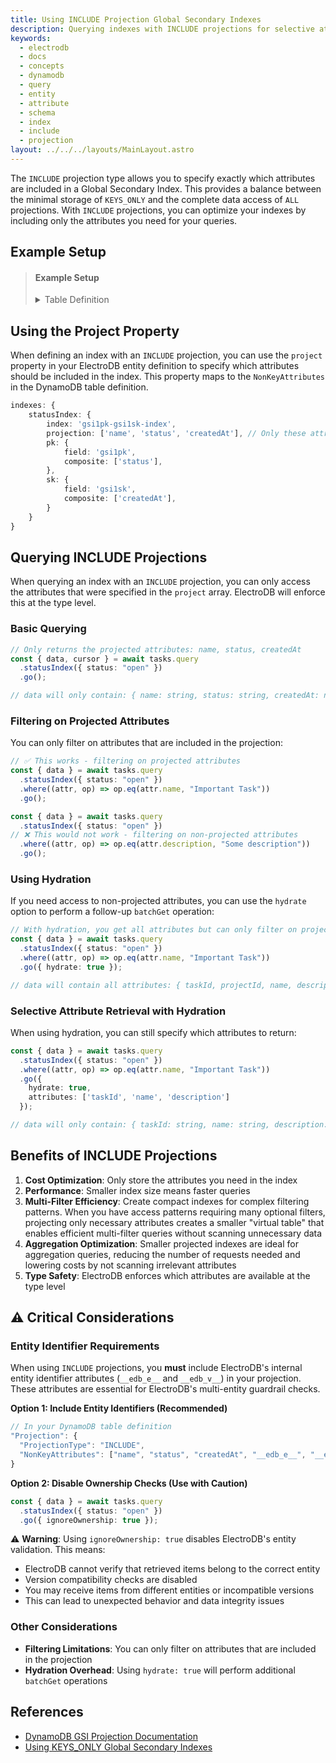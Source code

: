 ```yaml
---
title: Using INCLUDE Projection Global Secondary Indexes
description: Querying indexes with INCLUDE projections for selective attribute access
keywords:
  - electrodb
  - docs
  - concepts
  - dynamodb
  - query
  - entity
  - attribute
  - schema
  - index
  - include
  - projection
layout: ../../../layouts/MainLayout.astro
---
```


The `INCLUDE` projection type allows you to specify exactly which attributes are included in a Global Secondary Index. This provides a balance between the minimal storage of `KEYS_ONLY` and the complete data access of `ALL` projections. With `INCLUDE` projections, you can optimize your indexes by including only the attributes you need for your queries.

## Example Setup

<blockQuote>
    <h4>Example Setup</h4>
    <details>
        <summary>Table Definition</summary>

        ```json
        {
            "TableName": "electro",
            "KeySchema": [
                {
                    "AttributeName": "pk",
                    "KeyType": "HASH"
                },
                {
                    "AttributeName": "sk",
                    "KeyType": "RANGE"
                }
            ],
            "AttributeDefinitions": [
                {
                    "AttributeName": "pk",
                    "AttributeType": "S"
                },
                {
                    "AttributeName": "sk",
                    "AttributeType": "S"
                },
                {
                    "AttributeName": "gsi1pk",
                    "AttributeType": "S"
                },
                {
                    "AttributeName": "gsi1sk",
                    "AttributeType": "S"
                }
            ],
            "GlobalSecondaryIndexes": [
                {
                    "IndexName": "gsi1pk-gsi1sk-index",
                    "KeySchema": [
                        {
                            "AttributeName": "gsi1pk",
                            "KeyType": "HASH"
                        },
                        {
                            "AttributeName": "gsi1sk",
                            "KeyType": "RANGE"
                        }
                    ],
                    "Projection": {
                        "ProjectionType": "INCLUDE",
                        "NonKeyAttributes": ["name", "status", "createdAt", "__edb_e__", "__edb_v__"]
                    }
                }
            ],
            "BillingMode": "PAY_PER_REQUEST"
        }
        ```

    </details>

    <details>
        <summary>Example Entity</summary>

        ```typescript
        import DynamoDB from "aws-sdk/clients/dynamodb";
        import { Entity } from 'electrodb';

        const client = new DynamoDB.DocumentClient();

        const table = 'electro';

        const tasks = new Entity({
            model: {
                entity: 'tasks',
                version: '1',
                service: 'taskapp'
            },
            attributes: {
                taskId: {
                    type: 'string'
                },
                projectId: {
                    type: 'string'
                },
                name: {
                    type: 'string'
                },
                description: {
                    type: 'string'
                },
                status: {
                    type: ['open', 'in-progress', 'closed'] as const,
                    default: 'open'
                },
                priority: {
                    type: 'number'
                },
                createdAt: {
                    type: 'number',
                    default: () => Date.now()
                },
                updatedAt: {
                    type: 'number',
                    watch: '*',
                    set: () => Date.now()
                }
            },
            indexes: {
                tasks: {
                    pk: {
                        field: 'pk',
                        composite: ['projectId']
                    },
                    sk: {
                        field: 'sk',
                        composite: ['taskId']
                    }
                },
                statusIndex: {
                    index: 'gsi1pk-gsi1sk-index',
                    projection: ['name', 'status', 'createdAt'],
                    pk: {
                        field: 'gsi1pk',
                        composite: ['status'],
                    },
                    sk: {
                        field: 'gsi1sk',
                        composite: ['createdAt'],
                    }
                }
        }
    }, { table, client });
    ```

    </details>

</blockQuote>

## Using the Project Property

When defining an index with an `INCLUDE` projection, you can use the `project` property in your ElectroDB entity definition to specify which attributes should be included in the index. This property maps to the `NonKeyAttributes` in the DynamoDB table definition.

```typescript
indexes: {
    statusIndex: {
        index: 'gsi1pk-gsi1sk-index',
        projection: ['name', 'status', 'createdAt'], // Only these attributes are included
        pk: {
            field: 'gsi1pk',
            composite: ['status'],
        },
        sk: {
            field: 'gsi1sk',
            composite: ['createdAt'],
        }
    }
}
```

## Querying INCLUDE Projections

When querying an index with an `INCLUDE` projection, you can only access the attributes that were specified in the `project` array. ElectroDB will enforce this at the type level.

### Basic Querying

```typescript
// Only returns the projected attributes: name, status, createdAt
const { data, cursor } = await tasks.query
  .statusIndex({ status: "open" })
  .go();

// data will only contain: { name: string, status: string, createdAt: number }[]
```

### Filtering on Projected Attributes

You can only filter on attributes that are included in the projection:

```typescript
// ✅ This works - filtering on projected attributes
const { data } = await tasks.query
  .statusIndex({ status: "open" })
  .where((attr, op) => op.eq(attr.name, "Important Task"))
  .go();

const { data } = await tasks.query
  .statusIndex({ status: "open" })
// ❌ This would not work - filtering on non-projected attributes
  .where((attr, op) => op.eq(attr.description, "Some description"))
  .go();
```

### Using Hydration

If you need access to non-projected attributes, you can use the `hydrate` option to perform a follow-up `batchGet` operation:

```typescript
// With hydration, you get all attributes but can only filter on projected ones
const { data } = await tasks.query
  .statusIndex({ status: "open" })
  .where((attr, op) => op.eq(attr.name, "Important Task"))
  .go({ hydrate: true });

// data will contain all attributes: { taskId, projectId, name, description, status, priority, createdAt, updatedAt }[]
```

### Selective Attribute Retrieval with Hydration

When using hydration, you can still specify which attributes to return:

```typescript
const { data } = await tasks.query
  .statusIndex({ status: "open" })
  .where((attr, op) => op.eq(attr.name, "Important Task"))
  .go({ 
    hydrate: true, 
    attributes: ['taskId', 'name', 'description'] 
  });

// data will only contain: { taskId: string, name: string, description: string }[]
```

## Benefits of INCLUDE Projections

1. **Cost Optimization**: Only store the attributes you need in the index
2. **Performance**: Smaller index size means faster queries
3. **Multi-Filter Efficiency**: Create compact indexes for complex filtering patterns. When you have access patterns requiring many optional filters, projecting only necessary attributes creates a smaller "virtual table" that enables efficient multi-filter queries without scanning unnecessary data
4. **Aggregation Optimization**: Smaller projected indexes are ideal for aggregation queries, reducing the number of requests needed and lowering costs by not scanning irrelevant attributes
5. **Type Safety**: ElectroDB enforces which attributes are available at the type level

## ⚠️ Critical Considerations

### Entity Identifier Requirements

When using `INCLUDE` projections, you **must** include ElectroDB's internal entity identifier attributes (`__edb_e__` and `__edb_v__`) in your projection. These attributes are essential for ElectroDB's multi-entity guardrail checks.

**Option 1: Include Entity Identifiers (Recommended)**
```typescript
// In your DynamoDB table definition
"Projection": {
  "ProjectionType": "INCLUDE",
  "NonKeyAttributes": ["name", "status", "createdAt", "__edb_e__", "__edb_v__"]
}
```

**Option 2: Disable Ownership Checks (Use with Caution)**
```typescript
const { data } = await tasks.query
  .statusIndex({ status: "open" })
  .go({ ignoreOwnership: true });
```

⚠️ **Warning**: Using `ignoreOwnership: true` disables ElectroDB's entity validation. This means:
- ElectroDB cannot verify that retrieved items belong to the correct entity
- Version compatibility checks are disabled
- You may receive items from different entities or incompatible versions
- This can lead to unexpected behavior and data integrity issues

### Other Considerations

- **Filtering Limitations**: You can only filter on attributes that are included in the projection
- **Hydration Overhead**: Using `hydrate: true` will perform additional `batchGet` operations

## References

- [DynamoDB GSI Projection Documentation](https://docs.aws.amazon.com/amazondynamodb/latest/APIReference/API_Projection.html)
- [Using KEYS_ONLY Global Secondary Indexes](/en/recipes/keys-only-gsi) 